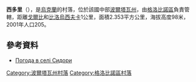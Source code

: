 '''西多里'''（{{lang-uk|Сидори}}），是[[烏克蘭|烏克蘭]]的村落，位於該國中部[[波爾塔瓦州|波爾塔瓦州]]，由[[格洛比諾區|格洛比諾區]]負責管轄，距離[[戈爾比_(格洛比諾區)|戈爾比]]和[[比洛烏西夫卡_(格洛比諾區)|比洛烏西夫卡]]1公里，面積2.353平方公里，海拔高度98米，2001年人口205。

{{coord|49|24|49|N|33|4|53|E|scale:100000_region:UA|display=title}}

==參考資料==
* [http://weather.in.ua/ua/poltavskaja/23785 Погода в селі Сидори]
{{Poltava-geo-stub}}
{{DEFAULTSORT:Сидори}}
[[Category:波爾塔瓦州村落|Category:波爾塔瓦州村落]]
[[Category:格洛比諾區村落|Category:格洛比諾區村落]]